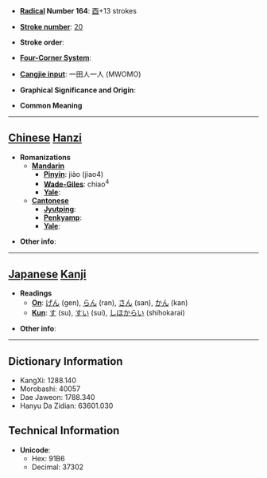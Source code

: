 * '''[[Wiktionary:Chinese radical index| Radical]] Number 164''': [[Wiktionary:Chinese radical index 酉|酉]]+13 strokes

* '''[[Wiktionary:Chinese total strokes index|Stroke number]]''': [[Wiktionary:Chinese total strokes index 20|20]]

* '''Stroke order''': 

* '''[[Wiktionary:Chinese four corner index|Four-Corner System]]''': 

* '''[[Wiktionary:Chinese Cangjie index|Cangjie input]]''': 一田人一人 (MWOMO)

* '''Graphical Significance and Origin''': 

* '''Common Meaning'''

----

== [[Chinese]] [[Hanzi]] ==

* '''Romanizations'''
** '''[[Mandarin]]'''
*** '''[[Pinyin]]''': jiào (jiao4)
*** '''[[Wade-Giles]]''': chiao<sup>4</sup>
*** '''[[Yale]]''': 
** '''[[Cantonese]]'''
*** '''[[Jyutping]]''':
*** '''[[Penkyamp]]''': 
*** '''[[Yale]]''': 

* '''Other info''': 

----

== [[Japanese]] [[Kanji]] ==

* '''Readings'''
** '''[[On]]''': [[げん]] (gen), [[らん]] (ran), [[さん]] (san), [[かん]] (kan)
** '''[[Kun]]''': [[す]] (su), [[すい]] (sui), [[しほからい]] (shihokarai)

* '''Other info''':  

----

== Dictionary Information ==

* KangXi: 1288.140
* Morobashi: 40057
* Dae Jaweon: 1788.340
* Hanyu Da Zidian: 63601.030

== Technical Information ==

* '''Unicode''':
** Hex: 91B6
** Decimal: 37302